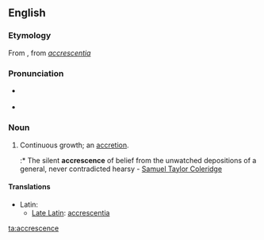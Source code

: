 ==English==

===Etymology===
From {{etyl|it|en}}, from {{etyl|LL.|en}} ''[[accrescentia]]''

===Pronunciation===
* {{a|RP}} {{IPA|/əˈkɹɛsəns/}}
* {{audio|en-us-accrescence.ogg|Audio (US)}}

===Noun===
{{en-noun|s|-}}

# {{context|rare|lang=en}} Continuous growth; an [[accretion]].
#:* The silent '''accrescence''' of belief from the unwatched depositions of a general, never contradicted hearsy - [[w:Samuel Taylor Coleridge|Samuel Taylor Coleridge]]

====Translations====
{{trans-top|continuous growth}}
* Latin:
** [[Late Latin]]: [[accrescentia ]]
{{trans-mid}}
{{trans-bottom}}

[[ta:accrescence]]
